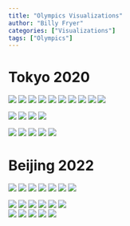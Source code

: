 ```yaml
---
title: "Olympics Visualizations"
author: "Billy Fryer"
categories: ["Visualizations"]
tags: ["Olympics"]
---
```


# Tokyo 2020

![](Plots/Tokyo 2020 Output/Day 0- Good and Long Time.png)
![](Plots/Tokyo 2020 Output/Day 1- Lovable Losers.png)
![](Plots/Tokyo 2020 Output/Day 2- Team USA Volleyball.png)
![](Plots/Tokyo 2020 Output/Day 3- 13 Year Olds.PNG)
![](Plots/Tokyo 2020 Output/Day 4- US v Japan Softball.png)
![](Plots/Tokyo 2020 Output/Day 5- US-Aussie Swimming.png)
![](Plots/Tokyo 2020 Output/Day 6- Golden Countries.png)
![](Plots/Tokyo 2020 Output/Day 7- Medal Streak.png)
![](Plots/Tokyo 2020 Output/Day 8- Height Differential.png)
![](Plots/Tokyo 2020 Output/Day 8- Overall Height Differential.png)

![](Plots/Tokyo 2020 Output/Day 9- Top 10 Performances.png)
![](Plots/Tokyo 2020 Output/Day 10- Sex Disparity.png)
![](Plots/Tokyo 2020 Output/Day 11- Female Age Distribution.png)
![](Plots/Tokyo 2020 Output/Day 11- Male Age Distribution.png)

![](Plots/Tokyo 2020 Output/Day 12- Home State Map.png)
![](Plots/Tokyo 2020 Output/Day 13- Winter and Summer Winners.png)
![](Plots/Tokyo 2020 Output/Day 14- W Marathoners by Height.png)
![](Plots/Tokyo 2020 Output/Day 15- Percent Winners.png)
![](Plots/Tokyo 2020 Output/Day 16- USA WBB Dominance.png)

# Beijing 2022

![](Plots/Beijing 2022 Output/Day 0- What You've Already Missed in Beijing 2022.gif)
![](Plots/Beijing 2022 Output/Day 1 - Beijing 2022 Predictions.png)
![](Plots/Beijing 2022 Output/Day 2- Sex Disparity.png)
![](Plots/Beijing 2022 Output/Day 3 - Largest Delegations at Beijing 2022.png)
![](Plots/Beijing 2022 Output/Day 4- Biathlon Mixed Relay Shooting Performances.png)
![](Plots/Beijing 2022 Output/Day 5- Power Play Efficiency W Hockey.png)
![](Plots/Beijing 2022 Output/Day 5- Power Play Efficiency W Hockey Flipped.png)

![](Plots/Beijing 2022 Output/Day 6- West vs East Coast Snow.png)
![](Plots/Beijing 2022 Output/Day 7 - Shaun White.png)
![](Plots/Beijing 2022 Output/Day 8 - Freestyle Skiing Mixed Team Ariels Finals.png)
![](Plots/Beijing 2022 Output/Day 9 - Old Gold.png)
![](Plots/Beijing 2022 Output/Day 10 - Canada's W Hockey Dominance.png)
![](Plots/Beijing 2022 Output/Day 11- Monobob Results.gif)  
![](Plots/Beijing 2022 Output/Day 12- Best Winter Performances.png)
![](Plots/Beijing 2022 Output/Day 13 - W Biathlon Time vs Penalty.png)
![](Plots/Beijing 2022 Output/Day 14 - M Curling Round Robin Win Margins.png)
![](Plots/Beijing 2022 Output/Day 15 - Bo Brothers Biathlon Dominance.png)
![](Plots/Beijing 2022 Output/Day 16 - Figure Skating Pairs.gif)